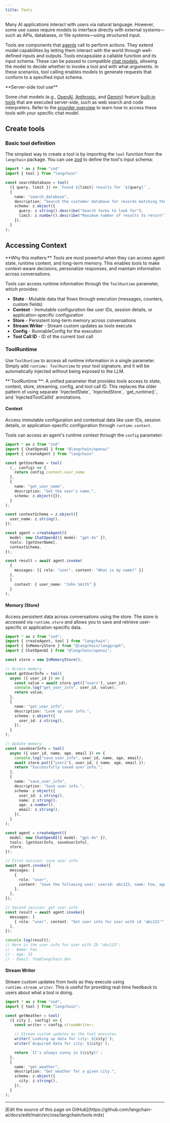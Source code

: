 ```yaml
---
title: Tools
---
```




<StableCalloutJS />


Many AI applications interact with users via natural language. However, some use cases require models to interface directly with external systems—such as APIs, databases, or file systems—using structured input.

Tools are components that [agents](/oss/javascript/langchain/agents) call to perform actions. They extend model capabilities by letting them interact with the world through well-defined inputs and outputs. Tools encapsulate a callable function and its input schema. These can be passed to compatible [chat models](/oss/javascript/langchain/models), allowing the model to decide whether to invoke a tool and with what arguments. In these scenarios, tool calling enables models to generate requests that conform to a specified input schema.

<Note>
**Server-side tool use**

Some chat models (e.g., [OpenAI](/oss/javascript/integrations/chat/openai), [Anthropic](/oss/javascript/integrations/chat/anthropic), and [Gemini](/oss/javascript/integrations/chat/google_generative_ai)) feature [built-in tools](/oss/javascript/langchain/models#server-side-tool-use) that are executed server-side, such as web search and code interpreters. Refer to the [provider overview](/oss/javascript/integrations/providers/overview) to learn how to access these tools with your specific chat model.
</Note>

## Create tools

### Basic tool definition



The simplest way to create a tool is by importing the `tool` function from the `langchain` package. You can use [zod](https://zod.dev/) to define the tool's input schema:

```ts
import * as z from "zod"
import { tool } from "langchain"

const searchDatabase = tool(
  ({ query, limit }) => `Found ${limit} results for '${query}'`,
  {
    name: "search_database",
    description: "Search the customer database for records matching the query.",
    schema: z.object({
      query: z.string().describe("Search terms to look for"),
      limit: z.number().describe("Maximum number of results to return"),
    }),
  }
);
```




## Accessing Context

<Info>
**Why this matters:** Tools are most powerful when they can access agent state, runtime context, and long-term memory. This enables tools to make context-aware decisions, personalize responses, and maintain information across conversations.
</Info>

Tools can access runtime information through the `ToolRuntime` parameter, which provides:

- **State** - Mutable data that flows through execution (messages, counters, custom fields)
- **Context** - Immutable configuration like user IDs, session details, or application-specific configuration
- **Store** - Persistent long-term memory across conversations
- **Stream Writer** - Stream custom updates as tools execute
- **Config** - RunnableConfig for the execution
- **Tool Call ID** - ID of the current tool call

### ToolRuntime

Use `ToolRuntime` to access all runtime information in a single parameter. Simply add `runtime: ToolRuntime` to your tool signature, and it will be automatically injected without being exposed to the LLM.

<Info>
**`ToolRuntime`**: A unified parameter that provides tools access to state, context, store, streaming, config, and tool call ID. This replaces the older pattern of using separate `InjectedState`, `InjectedStore`, `get_runtime()`, and `InjectedToolCallId` annotations.
</Info>



#### Context

Access immutable configuration and contextual data like user IDs, session details, or application-specific configuration through `runtime.context`.



Tools can access an agent's runtime context through the `config` parameter:

```ts wrap
import * as z from "zod"
import { ChatOpenAI } from "@langchain/openai"
import { createAgent } from "langchain"

const getUserName = tool(
  (_, config) => {
    return config.context.user_name
  },
  {
    name: "get_user_name",
    description: "Get the user's name.",
    schema: z.object({}),
  }
);

const contextSchema = z.object({
  user_name: z.string(),
});

const agent = createAgent({
  model: new ChatOpenAI({ model: "gpt-4o" }),
  tools: [getUserName],
  contextSchema,
});

const result = await agent.invoke(
  {
    messages: [{ role: "user", content: "What is my name?" }]
  },
  {
    context: { user_name: "John Smith" }
  }
);
```


#### Memory (Store)

Access persistent data across conversations using the store. The store is accessed via `runtime.store` and allows you to save and retrieve user-specific or application-specific data.



```ts wrap expandable
import * as z from "zod";
import { createAgent, tool } from "langchain";
import { InMemoryStore } from "@langchain/langgraph";
import { ChatOpenAI } from "@langchain/openai";

const store = new InMemoryStore();

// Access memory
const getUserInfo = tool(
  async ({ user_id }) => {
    const value = await store.get(["users"], user_id);
    console.log("get_user_info", user_id, value);
    return value;
  },
  {
    name: "get_user_info",
    description: "Look up user info.",
    schema: z.object({
      user_id: z.string(),
    }),
  }
);

// Update memory
const saveUserInfo = tool(
  async ({ user_id, name, age, email }) => {
    console.log("save_user_info", user_id, name, age, email);
    await store.put(["users"], user_id, { name, age, email });
    return "Successfully saved user info.";
  },
  {
    name: "save_user_info",
    description: "Save user info.",
    schema: z.object({
      user_id: z.string(),
      name: z.string(),
      age: z.number(),
      email: z.string(),
    }),
  }
);

const agent = createAgent({
  model: new ChatOpenAI({ model: "gpt-4o" }),
  tools: [getUserInfo, saveUserInfo],
  store,
});

// First session: save user info
await agent.invoke({
  messages: [
    {
      role: "user",
      content: "Save the following user: userid: abc123, name: Foo, age: 25, email: foo@langchain.dev",
    },
  ],
});

// Second session: get user info
const result = await agent.invoke({
  messages: [
    { role: "user", content: "Get user info for user with id 'abc123'" },
  ],
});

console.log(result);
// Here is the user info for user with ID "abc123":
// - Name: Foo
// - Age: 25
// - Email: foo@langchain.dev
```


#### Stream Writer

Stream custom updates from tools as they execute using `runtime.stream_writer`. This is useful for providing real-time feedback to users about what a tool is doing.



```ts wrap
import * as z from "zod";
import { tool } from "langchain";

const getWeather = tool(
  ({ city }, config) => {
    const writer = config.streamWriter;

    // Stream custom updates as the tool executes
    writer(`Looking up data for city: ${city}`);
    writer(`Acquired data for city: ${city}`);

    return `It's always sunny in ${city}!`;
  },
  {
    name: "get_weather",
    description: "Get weather for a given city.",
    schema: z.object({
      city: z.string(),
    }),
  }
);
```

---

<Callout icon="pen-to-square" iconType="regular">
  [Edit the source of this page on GitHub](https://github.com/langchain-ai/docs/edit/main/src/oss/langchain/tools.mdx)
</Callout>
